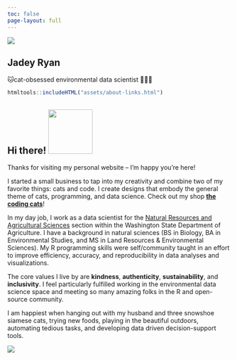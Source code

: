 ```yaml
---
toc: false
page-layout: full
---
```


![](assets/headshot.jpg){.headshot fig-alt="Headshot of smiling asian woman with long dark hair, glasses, and a light blue shirt."}

::: {.center-text}

# Jadey Ryan

🐱cat-obsessed environmental data scientist 👩🏻‍💻

:::

::: {.about-links}
```r
htmltools::includeHTML("assets/about-links.html")
```

:::

## Hi there! ![](assets/JR-logo.svg){.img-va-bottom fig-alt="cat with tail shaped as the letter J next to last name initial R" width="100"}

Thanks for visiting my personal website -- I'm happy you're here!

I started a small business to tap into my creativity and combine two of my favorite things: cats and code. I create designs that embody the general theme of cats, programming, and data science. Check out my shop [**the coding cats**](https://thecodingcats.come)!

In my day job, I work as a data scientist for the [Natural Resources and Agricultural Sciences](https://agr.wa.gov/agscience) section within the Washington State Department of Agriculture. I have a background in natural sciences (BS in Biology, BA in Environmental Studies, and MS in Land Resources & Environmental Sciences). My R programming skills were self/community taught in an effort to improve efficiency, accuracy, and reproducibility in data analyses and visualizations.

The core values I live by are **kindness**, **authenticity**, **sustainability**, and **inclusivity**. I feel particularly fulfilled working in the environmental data science space and meeting so many amazing folks in the R and open-source community.

I am happiest when hanging out with my husband and three snowshoe siamese cats, trying new foods, playing in the beautiful outdoors, automating tedious tasks, and developing data driven decision-support tools.

![](assets/mts.jpeg){fig-alt="Three snowshoe siamese cats laying under a Christmas tree." fig-align="center"}

